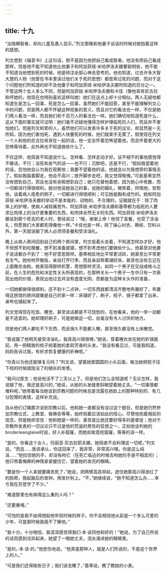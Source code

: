 ```yaml
---
---
---
```

title: 十九
---



“汝隐瞒智者，却向儿童及愚人显示。”列文那晚和他妻子谈话的时候对她抱着这样的感想。

列文想到《福音书》上这句话，倒不是因为他把自己看成智者。他没有把自己看成那样，但是他不能不知道他比他妻子和阿加菲娅·米哈伊洛夫娜要聪明些，他不能不知道当他想到死的时候，他是倾注全部心神去思考的。他也知道，过去许多大智大慧的人物（他曾在书本里读过他们关于死的思想）都思索过死的问题，而对于这个问题他们所知道的却不及他妻子和阿加菲娅·米哈伊洛夫娜所知道的百分之一。不管这两个女人多么不同，但是阿加菲娅·米哈伊洛夫娜和卡佳（像他哥哥尼古拉称呼她的，他现在也特别喜欢这样叫她）她们在这点上却十分相似。两人无疑地都知道生是怎么一回事，死是怎么一回事，虽然她们不能回答，甚至不能理解列文心中的问题，但是两人都不怀疑这种现象的意义，而且对它的看法也一样，不仅是她们两人看法一样，而且她们和千百万人的看法也一样。她们确切地知道死是什么，这从下面的事实就可证明：她们毫不迟疑地懂得怎样护理临死的人们，而且并不害怕他们。但是列文和旁的人，虽然他们可以发表许多关于死的议论，却显然是一无所知，因为他们害怕死，遇到人快要死的时候，他们就束手无策了。假使现在列文一个人和他的尼古拉哥哥在一起的话，他一定会怀着恐怖望着他，而且怀着更大的恐怖等待着，此外再也不知道做些什么了。

不仅这样，他简直不知道说什么、怎样看、怎样走动才好。谈不相干的事他感觉得不像话，不行；谈死和丧气的话——也不行；沉默吧，还是不行，“假如我望着他的话，恐怕他会认为我在观察他；我要不望着他的话，他就会以为我想旁的事情去了。假如我踮着脚走，他会不高兴；放开脚步走吧，我又觉得惭愧。”可是基蒂显然没有想到自己，而且也没有余暇想到自己；她只在替他着想，因为她心中有数，而一切都进行得很顺利。她对他说她自己的事，说她的婚礼，微笑着，同情他，安慰他，谈着病人痊愈的例子，一切都进行得很顺利；可见她是胸有成竹的。她和阿加菲娅·米哈伊洛夫娜的举动不是本能的、动物的、不合理的，证据就在于：除了肉体上的护理，使病人减轻痛苦外，阿加菲娅·米哈伊洛夫娜和基蒂都为临死的人要求比肉体上的治疗更重要的东西，和肉体全然无关的东西。阿加菲娅·米哈伊洛夫娜谈到那个死去的老人时，曾经说过：“哦，谢谢上帝！他领了圣餐，也受了涂油礼；但愿我们大家都死得像他一样。”卡佳也是一样，除了操心衬衣、褥疮、饮料以外，第一天就说服了病人必须领圣餐和受涂油礼。

晚上从病人房间回到自己的两个房间里，列文低着头坐着，不知道怎样办才好。他不但想不到吃晚餐，想不到准备就寝，想不到考虑他们要做些什么，他甚至对他妻子说话都办不到了：他不好意思那样。基蒂相反地比平常更活跃，她甚至比平常更有生气。她吩咐开晚饭，亲自打开行李，而且亲自帮着铺好床，甚至也没有忘记在上面撒杀虫粉。她表现得那样机警，思想那样灵活，如同一个男子在交战或格斗之前，在人生的危险和决定性关头所表现的，在那种关头一个男子一生中只有一次表现出他的价值，表现出他过去并没有虚度光阴，而都是为这种关头作的准备。

一切她都做得很顺利，还不到十二点钟，一切东西就都清洁齐整地布置好了，布置得这旅馆的房间就像是自己的家一样：床铺好了，刷子、梳子、镜子都拿了出来，桌布也铺起来了。

列文觉得现在吃饭、睡觉、甚至谈话都是不可饶恕的，在他看来，他的一举一动都是不适宜的。她却理好刷子，可是她做这一切，丝毫没有令人讨厌的地方。

但是他们两人都吃不下东西，而且很久不能都入睡，甚至很久都没有上床睡觉。

“我说服了他明天接受涂油礼，我真高兴得很哩，”她说，穿着睡衣坐在她的折镜面前，用一把精致的梳子梳着她的柔软芳香的头发。“我没有看见过，可是我知道，妈妈告诉过我，有祈求恢复健康的祈祷呢。”

“你真以为他还能够复元吗？”列文说，望着她那圆圆的小头后面，每当她把梳子往下梳的时候就隐没了的细长的发卷。

“我问过医生；他说他活不了三天以上了。但是他们怎么会知道呢？无论怎样，我说服了他，我还是高兴的，”她说，从她的头发缝里斜眼望着她丈夫。“一切事情都难料呢，”她带着每当她谈到宗教问题的时候总是流露在她脸上的那种特别的、有几分狡猾的表情，这样补充说。

自从他们订婚那次谈到宗教以后，他和她一直都没有谈过这个题目，但是她仍然参加宗教仪式、上教堂、做祷告等等，始终抱着应该如此的信心。尽管他抱着相反的信念，但是她却坚信：他和她是一样的，甚至是比她还要好得多的基督徒；他对于宗教所发表的一切议论只不过是他的荒诞的男性的狂想之一，正如他谈判她的broderieanglaise时说，好人补窟窿，而她却故意挖窟窿，等等的话一样。

“是的，你看这个女人，玛丽亚·尼古拉耶夫娜，她简直不会料理这一切呢，”列文说。“而且……我该承认，你这回来了，我非常，非常高兴哩。你是这么纯洁……”他拉住她的手，却没有吻它（在死亡临近的时候去吻她的手是不相宜的）；他只带着悔罪的神情紧紧握住它，望着她的发亮的眼睛。

“要是你一个人来就要痛苦死了，”她说，把两臂高高举起，遮住她那高兴得涨红了的脸颊，挽起脑后的发辫，用发针别上。“不，”她继续说，“她不知道怎么办……幸亏我在苏登学了不少。”

“难道那里也有病得这么重的人吗？”

“还要重哩。”

“可怕的是我不由得想起他年轻时候的样子。你不会相信他从前是一个多么可爱的少年，可是那时候我竟不了解他。”

“我十分，十分相信。我深深感觉得我们·本·该同他和好的！”她说，为了自己所说的话而感到诧异起来，她望了一眼她丈夫，泪水涌进她的眼睛里。

“是的，·本·该·的，”他悲伤地说。“他真是那种人，就是人们所说的，不是这个世界上的人。”

“可是我们还得挨些日子；我们该去睡了，”基蒂说，瞧了瞧她的小表。